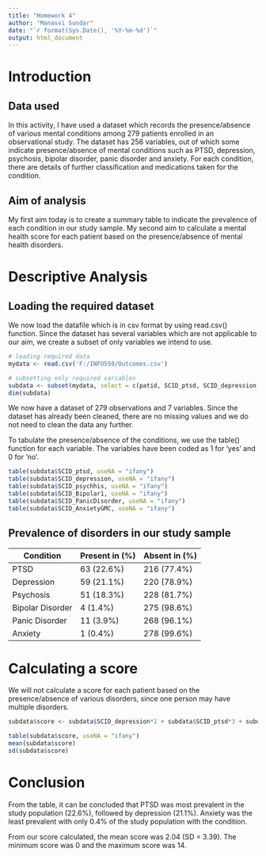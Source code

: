 ---
title: "Homework 4"
author: "Manasvi Sundar"
date: "`r format(Sys.Date(), '%Y-%m-%d')`"
output: html_document
---

# Introduction 
## Data used
In this activity, I have used a dataset which records the presence/absence of various mental conditions among 279 patients enrolled in an observational study. The dataset has 256 variables, out of which some indicate presence/absence of mental conditions such as PTSD, depression, psychosis, bipolar disorder, panic disorder and anxiety. For each condition, there are details of further classification and medications taken for the condition. 

## Aim of analysis
My first aim today is to create a summary table to indicate the prevalence of each condition in our study sample. 
My second aim to calculate a mental health score for each patient based on the presence/absence of mental health disorders. 


# Descriptive Analysis
## Loading the required dataset
We now load the datafile which is in csv format by using read.csv() function. Since the dataset has several variables which are not applicable to our aim, we create a subset of only variables we intend to use.

```{r, load-data, results = FALSE }
# loading required data
mydata <- read.csv('F:/INFO550/Outcomes.csv')

# subsetting only required variables
subdata <- subset(mydata, select = c(patid, SCID_ptsd, SCID_depression, SCID_psychhis, SCID_Bipolar1, SCID_PanicDisorder, SCID_AnxietyGMC))
dim(subdata)
```

We now have a dataset of 279 observations and 7 variables. Since the dataset has already been cleaned, there are no missing values and we do not need to clean the data any further. 

To tabulate the presence/absence of the conditions, we use the table() function for each variable. The variables have been coded as 1 for 'yes' and 0 for 'no'.  

```{r, analysis, results = FALSE}
table(subdata$SCID_ptsd, useNA = "ifany")
table(subdata$SCID_depression, useNA = "ifany")
table(subdata$SCID_psychhis, useNA = "ifany")
table(subdata$SCID_Bipolar1, useNA = "ifany")
table(subdata$SCID_PanicDisorder, useNA = "ifany")
table(subdata$SCID_AnxietyGMC, useNA = "ifany")
```
## Prevalence of disorders in our study sample

Condition         | Present in (%)   | Absent in (%)
------------------|------------------|--------------------
PTSD              | 63 (22.6%)       | 216 (77.4%)
Depression        | 59 (21.1%)       | 220 (78.9%)
Psychosis         | 51 (18.3%)       | 228 (81.7%)
Bipolar Disorder  |	4 (1.4%)         | 275 (98.6%)
Panic Disorder    | 11 (3.9%)        | 268 (96.1%)
Anxiety           | 1 (0.4%)         | 278 (99.6%)


# Calculating a score 

We will not calculate a score for each patient based on the presence/absence of various disorders, since one person may have multiple disorders. 

```{r, calculating-score, results = FALSE}
subdata$score <- subdata$SCID_depression*1 + subdata$SCID_ptsd*3 + subdata$SCID_psychhis*5 + subdata$SCID_Bipolar1*5 + subdata$SCID_PanicDisorder*4 + subdata$SCID_AnxietyGMC*2

table(subdata$score, useNA = "ifany")
mean(subdata$score)
sd(subdata$score)
```

# Conclusion

From the table, it can be concluded that PTSD was most prevalent in the study population (22.6%), followed by depression (21.1%). Anxiety was the least prevalent with only 0.4% of the study population with the condition. 

From our score calculated, the mean score was 2.04 (SD = 3.39). The minimum score was 0 and the maximum score was 14. 


